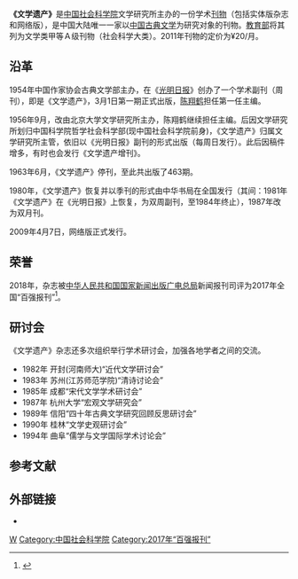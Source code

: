 {{多個問題|
{{expand|time=2011-10-06T08:59:46+00:00}}
{{refimprove|time=2011-10-06T08:59:46+00:00}}
}}
{{Infobox Magazine
| title = 文学遗产
| image_file = 
| image_size = 200px
| image_caption = ''文学遗产'' #1, 2011年5月版本封面
| editor = 刘跃
| editor_title = 总编
| staff_writer = 张剑、石雷、孙少华、张晖、马丽
| frequency = 双月刊
| circulation = 
| category = [[文学杂志|文学杂志]]
| company = 中国社会科学院文学研究所
| publisher =《文学遗产》编辑部
| firstdate = 1954年3月1目
| country = [[中国|中国]]
| language = [[中文|中文]]
| website = {{official url}}
| issn =0257-5914
| CN =11-1009/I
}}
'''《文学遗产》'''是[[中国社会科学院|中国社会科学院]]文学研究所主办的一份学术[[刊物|刊物]]（包括实体版杂志和网络版），是中国大陆唯一一家以[[中国文学|中国古典文学]]为研究对象的刊物。[[中华人民共和国教育部|教育部]]将其列为文学类甲等Ａ级刊物（社会科学大类）。2011年刊物的定价为¥20/月。

== 沿革 ==
1954年中国作家协会古典文学部主办，在《[[光明日报|光明日报]]》创办了一个学术副刊（周刊），即是《文学遗产》，3月1日第一期正式出版，[[陈翔鹤|陈翔鹤]]担任第一任主编。

1956年9月，改由北京大学文学研究所主办，陈翔鹤继续担任主编。后因文学研究所划归中国科学院哲学社会科学部(现中国社会科学院前身)，《文学遗产》归属文学研究所主管，依旧以《光明日报》副刊的形式出版（每周日发行）。此后因稿件增多，有时也会发行《文学遗产增刊》。

1963年6月，《文学遗产》停刊，至此共出版了463期。

1980年，《文学遗产》恢复并以季刊的形式由中华书局在全国发行（其间：1981年《文学遗产》在《光明日报》上恢复，为双周副刊，至1984年终止），1987年改为双月刊。

2009年4月7日，网络版正式发行。

== 荣誉 ==
2018年，杂志被[[中华人民共和国国家新闻出版广电总局|中华人民共和国国家新闻出版广电总局]]新闻报刊司评为2017年全国“百强报刊”<ref>{{Cite web|title=2017年全国“百强报刊”推荐名单开始公示|url=http://www.ce.cn/culture/gd/201801/16/t20180116_27756145.shtml|accessdate=2021-02-10|author=赵新乐（中国新闻出版广电报）|date=2018-01-16|format=|work=www.ce.cn|publisher=[[中国经济网|中国经济网]]|language=|dead-url=no|archive-date=2020-11-05|archive-url=https://web.archive.org/web/20201105014543/http://www.ce.cn/culture/gd/201801/16/t20180116_27756145.shtml}}</ref>。

== 研讨会 ==
《文学遗产》杂志还多次组织举行学术研讨会，加强各地学者之间的交流。

* 1982年 开封(河南师大)“近代文学研讨会”
* 1983年 苏州(江苏师范学院)“清诗讨论会”
* 1985年 成都“宋代文学学术研讨会”
* 1987年 杭州大学“宏观文学研究会”
* 1989年 信阳“四十年古典文学研究回顾反思研讨会”
* 1990年 桂林“文学史观研讨会”
* 1994年 曲阜“儒学与文学国际学术讨论会”

== 参考文献 ==
{{Reflist}}

==外部链接==
* {{official}}

{{全国百强报刊|2017}}
[[Category:中华人民共和国文学杂志|W]]
[[Category:中国社会科学院|Category:中国社会科学院]]
[[Category:2017年“百强报刊”|Category:2017年“百强报刊”]]